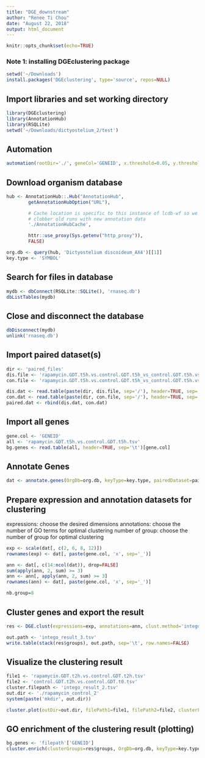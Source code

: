 ```yaml
---
title: "DGE_downstream"
author: "Renee Ti Chou"
date: "August 22, 2018"
output: html_document
---
```


```r
knitr::opts_chunk$set(echo=TRUE)
```

### Note 1: installing DGEclustering package
```r
setwd('~/Downloads')
install.packages('DGEclustering', type='source', repos=NULL)
```


## Import libraries and set working directory
```r
library(DGEclustering)
library(AnnotationHub)
library(RSQLite)
setwd('~/Downloads/dictyostelium_2/test')
```


## Automation
```r
automation(rootDir='./', geneCol='GENEID', x.threshold=0.05, y.threshold=0.05, adjPvalue=TRUE, qqPlot=FALSE, fishPlot=FALSE, scatterPlot=TRUE)
```


## Download organism database
```r
hub <- AnnotationHub::.Hub("AnnotationHub",
        getAnnotationHubOption("URL"),

        # Cache location is specific to this instance of lcdb-wf so we don't
        # clobber old runs with new annotation data
        './AnnotationHubCache',

        httr::use_proxy(Sys.getenv("http_proxy")),
        FALSE)

org.db <- query(hub, 'Dictyostelium discoideum_AX4')[[1]]
key.type <- 'SYMBOL'
```


## Search for files in database
```r
mydb <- dbConnect(RSQLite::SQLite(), 'rnaseq.db')
dbListTables(mydb)
```


## Close and disconnect the database
```r
dbDisconnect(mydb)
unlink('rnaseq.db')
```


## Import paired dataset(s)
```r
dir <- 'paired_files' 
dis.file <- 'rapamycin.GDT.t5h.vs.control.GDT.t5h_vs_control.GDT.t5h.vs.control.GDT.t0_disagreeing_genes.tsv'
con.file <- 'rapamycin.GDT.t5h.vs.control.GDT.t5h_vs_control.GDT.t5h.vs.control.GDT.t0_agreeing_genes.tsv'

dis.dat <- read.table(paste(dir, dis.file, sep='/'), header=TRUE, sep='\t')
con.dat <- read.table(paste(dir, con.file, sep='/'), header=TRUE, sep='\t')
paired.dat <- rbind(dis.dat, con.dat)
```


## Import all genes
```r
gene.col <- 'GENEID'
all <- 'rapamycin.GDT.t5h.vs.control.GDT.t5h.tsv'
bg.genes <- read.table(all, header=TRUE, sep='\t')[gene.col]
```


## Annotate Genes
```r
dat <- annotate.genes(OrgDb=org.db, keyType=key.type, pairedDataset=paired.dat, geneCol=gene.col, GOEnrichment=FALSE, BgGenes=bg.genes)
```


## Prepare expression and annotation datasets for clustering
expressions: choose the desired dimensions 
annotations: choose the number of GO terms for optimal clustering
number of group: choose the number of group for optimal clustering

```r
exp <- scale(dat[, c(2, 6, 8, 12)])
rownames(exp) <- dat[, paste(gene.col, 'x', sep='_')]

ann <- dat[, c(14:ncol(dat)), drop=FALSE]
sum(apply(ann, 2, sum) >= 3)
ann <- ann[, apply(ann, 2, sum) >= 3]
rownames(ann) <- dat[, paste(gene.col, 'x', sep='_')]

nb.group=8
```


## Cluster genes and export the result
```r
res <- DGE.clust(expressions=exp, annotations=ann, clust.method='intego', nb.group=nb.group)

out.path <- 'intego_result_3.tsv'
write.table(stack(res$groups), out.path, sep='\t', row.names=FALSE)
```


## Visualize the clustering result
```r
file1 <- 'rapamycin.GDT.t2h.vs.control.GDT.t2h.tsv'
file2 <- 'control.GDT.t2h.vs.control.GDT.t0.tsv'
cluster.filepath <- 'intego_result_2.tsv'
out.dir <- './rapamycin_control_2'
system(paste('mkdir', out.dir))

cluster.plot(outDir=out.dir, filePath1=file1, filePath2=file2, clusterFilePath=cluster.filepath, geneCol=gene.col, x.threshold=0.05, y.threshold=0.05, adjPvalue=TRUE, sigData='ALL', color='brg')
```


## GO enrichment of the clustering result (plotting)
```r
bg.genes <- 'filepath'['GENEID']
cluster.enrich(clusterGroups=res$groups, OrgDb=org.db, keyType=key.type, BgGenes=bg.genes, ont='BP', top=10)
```

